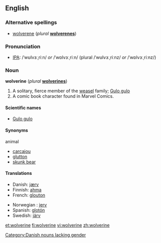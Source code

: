 ==English==

===Alternative spellings===
*[[wolverene]] (''plural'' '''[[wolverenes]]''')

===Pronunciation===
* [[Wiktionary:Pronunciation_key|IPA]]: /ˈwʊlvɜːˌriːn/ ''or'' /ˈwɒlvɜːˌriːn/ (plural /ˈwʊlvɜːˌriːnz/ ''or'' /ˈwɒlvɜːˌriːnz/)

===Noun===
'''wolverine'''  (''plural'' '''[[wolverines]]''')

# A solitary, fierce member of the [[weasel]] family; [[Gulo gulo]]
# A comic book character found in Marvel Comics.

====Scientific names====
*[[Gulo gulo]]

====Synonyms====
;animal
*[[carcajou]]
*[[glutton]]
*[[skunk bear]]

====Translations====
{{top}}
*Danish: [[jærv]] [[Category:Danish nouns lacking gender]]
*Finnish: [[ahma]]
*French: [[glouton]] {{m}}
{{mid}}
*Norwegian : [[jerv]] {{m}}
*Spanish: [[glotón]] {{m}}
*Swedish: [[järv]] {{c}}
{{bottom}}

[[et:wolverine]]
[[fi:wolverine]]
[[vi:wolverine]]
[[zh:wolverine]]